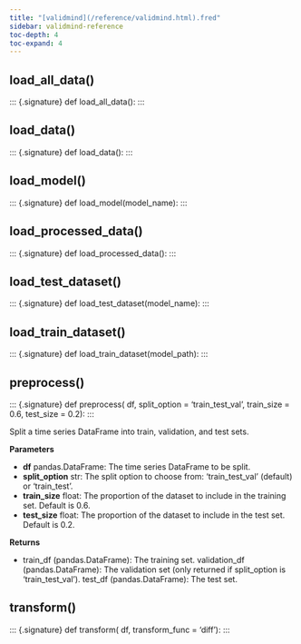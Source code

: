 ```yaml
---
title: "[validmind](/reference/validmind.html).fred"
sidebar: validmind-reference
toc-depth: 4
toc-expand: 4
---
```


## load_all_data[()]{.muted}

<!-- function.qmd.jinja2 - function signature -->

::: {.signature} <span class="signature pdoc-code multiline"> <span class="kw">def</span> <span class="name">load_all_data</span>(<span class="param"><span class="n"></span></span>):</span> </span> :::

## load_data[()]{.muted}

<!-- function.qmd.jinja2 - function signature -->

::: {.signature} <span class="signature pdoc-code multiline"> <span class="kw">def</span> <span class="name">load_data</span>(<span class="param"><span class="n"></span></span>):</span> </span> :::

## load_model[()]{.muted}

<!-- function.qmd.jinja2 - function signature -->

::: {.signature} <span class="signature pdoc-code multiline"> <span class="kw">def</span> <span class="name">load_model</span>(<span class="param"><span class="n">model_name</span></span>):</span> </span> :::

## load_processed_data[()]{.muted}

<!-- function.qmd.jinja2 - function signature -->

::: {.signature} <span class="signature pdoc-code multiline"> <span class="kw">def</span> <span class="name">load_processed_data</span>(<span class="param"><span class="n"></span></span>):</span> </span> :::

## load_test_dataset[()]{.muted}

<!-- function.qmd.jinja2 - function signature -->

::: {.signature} <span class="signature pdoc-code multiline"> <span class="kw">def</span> <span class="name">load_test_dataset</span>(<span class="param"><span class="n">model_name</span></span>):</span> </span> :::

## load_train_dataset[()]{.muted}

<!-- function.qmd.jinja2 - function signature -->

::: {.signature} <span class="signature pdoc-code multiline"> <span class="kw">def</span> <span class="name">load_train_dataset</span>(<span class="param"><span class="n">model_path</span></span>):</span> </span> :::

## preprocess[()]{.muted}

<!-- function.qmd.jinja2 - function signature -->

::: {.signature} <span class="signature pdoc-code multiline"> <span class="kw">def</span> <span class="name">preprocess</span>( <span class="param"> <span class="n">df</span></span>, <span class="param"> <span class="n">split_option</span> <span class="o">=</span> <span class="kc">'train_test_val'</span></span>, <span class="param"> <span class="n">train_size</span> <span class="o">=</span> <span class="kc">0.6</span></span>, <span class="param"> <span class="n">test_size</span> <span class="o">=</span> <span class="kc">0.2</span></span>):</span> </span> :::

Split a time series DataFrame into train, validation, and test sets.

**Parameters**

- **df** pandas.DataFrame: The time series DataFrame to be split.
- **split_option** str: The split option to choose from: 'train_test_val' (default) or 'train_test'.
- **train_size** float: The proportion of the dataset to include in the training set. Default is 0.6.
- **test_size** float: The proportion of the dataset to include in the test set. Default is 0.2.

**Returns**

- train_df (pandas.DataFrame): The training set. validation_df (pandas.DataFrame): The validation set (only returned if split_option is 'train_test_val'). test_df (pandas.DataFrame): The test set.

## transform[()]{.muted}

<!-- function.qmd.jinja2 - function signature -->

::: {.signature} <span class="signature pdoc-code multiline"> <span class="kw">def</span> <span class="name">transform</span>( <span class="param"> <span class="n">df</span></span>, <span class="param"> <span class="n">transform_func</span> <span class="o">=</span> <span class="kc">'diff'</span></span>):</span> </span> :::
